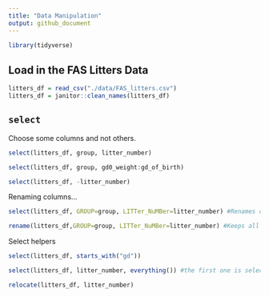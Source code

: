 ```yaml
---
title: "Data Manipulation"
output: github_document
---
```



```r
library(tidyverse)
```

## Load in the FAS Litters Data
```r
litters_df = read_csv("./data/FAS_litters.csv")
litters_df = janitor::clean_names(litters_df)
```

## `select`
Choose some columns and not others.
```r
select(litters_df, group, litter_number)
```

```r
select(litters_df, group, gd0_weight:gd_of_birth)
```

```r
select(litters_df, -litter_number)
```

Renaming columns...
```r
select(litters_df, GROUP=group, LITTer_NuMBer=litter_number) #Renames columns and only shows those
```

```r
rename(litters_df,GROUP=group, LITTer_NuMBer=litter_number) #Keeps all columns but just renames specific ones
```

Select helpers
```r
select(litters_df, starts_with("gd"))
```


```r
select(litters_df, litter_number, everything()) #the first one is selected and then they list everything else after so it helps with re-ordering.
```


```r
relocate(litters_df, litter_number)
```




